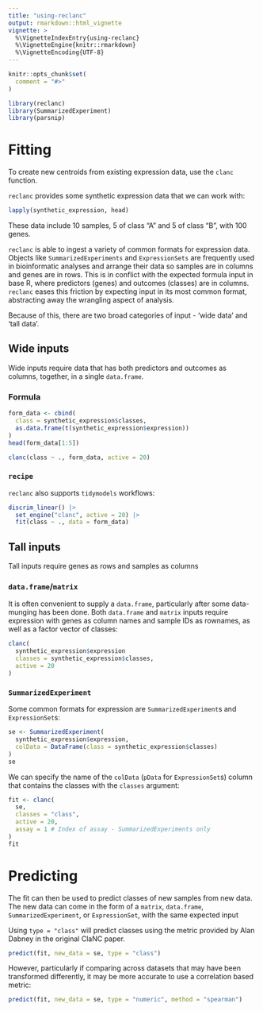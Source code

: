 ```yaml
---
title: "using-reclanc"
output: rmarkdown::html_vignette
vignette: >
  %\VignetteIndexEntry{using-reclanc}
  %\VignetteEngine{knitr::rmarkdown}
  %\VignetteEncoding{UTF-8}
---
```


```r
knitr::opts_chunk$set(
  comment = "#>"
)
```

```r
library(reclanc)
library(SummarizedExperiment)
library(parsnip)
```

# Fitting

To create new centroids from existing expression data, use the `clanc` function.

`reclanc` provides some synthetic expression data that we can work with:

```r
lapply(synthetic_expression, head)
```

These data include 10 samples, 5 of class "A" and 5 of class "B", with 100 genes.

`reclanc` is able to ingest a variety of common formats for expression data. Objects like `SummarizedExperiments` and `ExpressionSets` are frequently used in bioinformatic analyses and arrange their data so samples are in columns and genes are in rows. This is in conflict with the expected formula input in base R, where predictors (genes) and outcomes (classes) are in columns. `reclanc` eases this friction by expecting input in its most common format, abstracting away the wrangling aspect of analysis.

Because of this, there are two broad categories of input - 'wide data' and 'tall data'.


## Wide inputs

Wide inputs require data that has both predictors and outcomes as columns, together, in a single `data.frame`.

### Formula

```r
form_data <- cbind(
  class = synthetic_expression$classes,
  as.data.frame(t(synthetic_expression$expression))
)
head(form_data[1:5])
```

```r
clanc(class ~ ., form_data, active = 20)
```

### `recipe`

`reclanc` also supports `tidymodels` workflows:

```r
discrim_linear() |>
  set_engine("clanc", active = 20) |>
  fit(class ~ ., data = form_data)
```

## Tall inputs

Tall inputs require genes as rows and samples as columns

### `data.frame`/`matrix`

It is often convenient to supply a `data.frame`, particularly after some data-munging has been done. Both `data.frame` and `matrix` inputs require expression with genes as column names and sample IDs as rownames, as well as a factor vector of classes:


```r
clanc(
  synthetic_expression$expression
  classes = synthetic_expression$classes,
  active = 20
)
```

### `SummarizedExperiment`

Some common formats for expression are `SummarizedExperiment`s and `ExpressionSet`s:

```r
se <- SummarizedExperiment(
  synthetic_expression$expression,
  colData = DataFrame(class = synthetic_expression$classes)
)
se
```

We can specify the name of the `colData` (`pData` for `ExpressionSet`s) column that contains the classes with the `classes` argument:

```r
fit <- clanc(
  se,
  classes = "class",
  active = 20,
  assay = 1 # Index of assay - SummarizedExperiments only
)
fit
```

# Predicting

The fit can then be used to predict classes of new samples from new data. The new data can come in the form of a `matrix`, `data.frame`, `SummarizedExperiment`, or `ExpressionSet`, with the same expected input


Using `type = "class"` will predict classes using the metric provided by Alan Dabney in the original ClaNC paper.

```r
predict(fit, new_data = se, type = "class")
```

However, particularly if comparing across datasets that may have been transformed differently, it may be more accurate to use a correlation based metric:

```r
predict(fit, new_data = se, type = "numeric", method = "spearman")
```
